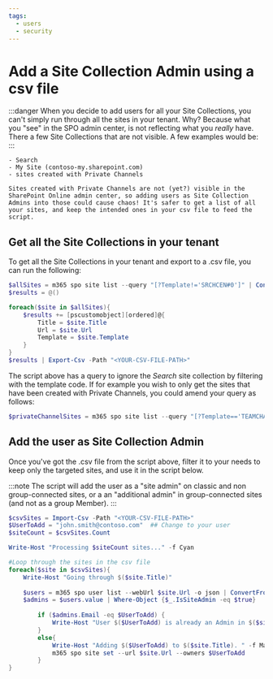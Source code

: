```yaml
---
tags:
  - users
  - security
---
```



# Add a Site Collection Admin using a csv file

:::danger
When you decide to add users for all your Site Collections, you can't simply run through all the sites in your tenant. Why? Because what you "see" in the SPO admin center, is not reflecting what you _really_ have. There a few Site Collections that are not visible. A few examples would be:
:::

    - Search
    - My Site (contoso-my.sharepoint.com)
    - sites created with Private Channels

    Sites created with Private Channels are not (yet?) visible in the SharePoint Online admin center, so adding users as Site Collection Admins into those could cause chaos! It's safer to get a list of all your sites, and keep the intended ones in your csv file to feed the script.

## Get all the Site Collections in your tenant

To get all the Site Collections in your tenant and export to a .csv file, you can run the following:

<Tabs>
  <TabItem value="PowerShell">

  ```powershell
  $allSites = m365 spo site list --query "[?Template!='SRCHCEN#0']" | ConvertFrom-Json
  $results = @()

  foreach($site in $allSites){
      $results += [pscustomobject][ordered]@{
          Title = $site.Title
          Url = $site.Url
          Template = $site.Template
      }
  }
  $results | Export-Csv -Path "<YOUR-CSV-FILE-PATH>"
  ```

  </TabItem>
</Tabs>

The script above has a query to ignore the _Search_ site collection by filtering with the template code. If for example you wish to only get the sites that have been created with Private Channels, you could amend your query as follows:

<Tabs>
  <TabItem value="PowerShell">

  ```powershell
  $privateChannelSites = m365 spo site list --query "[?Template=='TEAMCHANNEL#0']" | ConvertFrom-Json
  ```

  </TabItem>
</Tabs>

## Add the user as Site Collection Admin

Once you've got the .csv file from the script above, filter it to your needs to keep only the targeted sites, and use it in the script below.

:::note
The script will add the user as a "site admin" on classic and non group-connected sites, or a an "additional admin" in group-connected sites (and not as a group Member).
:::

<Tabs>
  <TabItem value="PowerShell">

  ```powershell
  $csvSites = Import-Csv -Path "<YOUR-CSV-FILE-PATH>"
  $UserToAdd = "john.smith@contoso.com"  ## Change to your user
  $siteCount = $csvSites.Count

  Write-Host "Processing $siteCount sites..." -f Cyan

  #Loop through the sites in the csv file
  foreach($site in $csvSites){
      Write-Host "Going through $($site.Title)" 
      
      $users = m365 spo user list --webUrl $site.Url -o json | ConvertFrom-Json
      $admins = $users.value | Where-Object {$_.IsSiteAdmin -eq $true}
          
          if ($admins.Email -eq $UserToAdd) {
              Write-Host "User $($UserToAdd) is already an Admin in $($site.Title)." -f Green
          }
          else{
              Write-Host "Adding $($UserToAdd) to $($site.Title). " -f Magenta
              m365 spo site set --url $site.Url --owners $UserToAdd
          }
  }
  ```

  </TabItem>
</Tabs>

